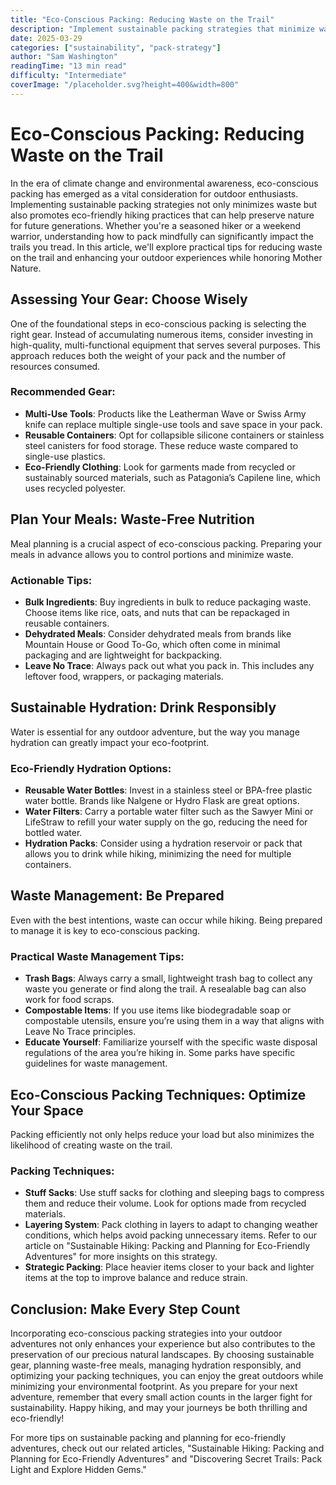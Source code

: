 ```yaml
---
title: "Eco-Conscious Packing: Reducing Waste on the Trail"
description: "Implement sustainable packing strategies that minimize waste and promote eco-friendly hiking practices."
date: 2025-03-29
categories: ["sustainability", "pack-strategy"]
author: "Sam Washington"
readingTime: "13 min read"
difficulty: "Intermediate"
coverImage: "/placeholder.svg?height=400&width=800"
---
```


# Eco-Conscious Packing: Reducing Waste on the Trail

In the era of climate change and environmental awareness, eco-conscious packing has emerged as a vital consideration for outdoor enthusiasts. Implementing sustainable packing strategies not only minimizes waste but also promotes eco-friendly hiking practices that can help preserve nature for future generations. Whether you're a seasoned hiker or a weekend warrior, understanding how to pack mindfully can significantly impact the trails you tread. In this article, we'll explore practical tips for reducing waste on the trail and enhancing your outdoor experiences while honoring Mother Nature.

## Assessing Your Gear: Choose Wisely

One of the foundational steps in eco-conscious packing is selecting the right gear. Instead of accumulating numerous items, consider investing in high-quality, multi-functional equipment that serves several purposes. This approach reduces both the weight of your pack and the number of resources consumed.

### Recommended Gear:

- **Multi-Use Tools**: Products like the Leatherman Wave or Swiss Army knife can replace multiple single-use tools and save space in your pack.
- **Reusable Containers**: Opt for collapsible silicone containers or stainless steel canisters for food storage. These reduce waste compared to single-use plastics.
- **Eco-Friendly Clothing**: Look for garments made from recycled or sustainably sourced materials, such as Patagonia’s Capilene line, which uses recycled polyester.

## Plan Your Meals: Waste-Free Nutrition

Meal planning is a crucial aspect of eco-conscious packing. Preparing your meals in advance allows you to control portions and minimize waste. 

### Actionable Tips:

- **Bulk Ingredients**: Buy ingredients in bulk to reduce packaging waste. Choose items like rice, oats, and nuts that can be repackaged in reusable containers.
- **Dehydrated Meals**: Consider dehydrated meals from brands like Mountain House or Good To-Go, which often come in minimal packaging and are lightweight for backpacking.
- **Leave No Trace**: Always pack out what you pack in. This includes any leftover food, wrappers, or packaging materials.

## Sustainable Hydration: Drink Responsibly 

Water is essential for any outdoor adventure, but the way you manage hydration can greatly impact your eco-footprint. 

### Eco-Friendly Hydration Options:

- **Reusable Water Bottles**: Invest in a stainless steel or BPA-free plastic water bottle. Brands like Nalgene or Hydro Flask are great options.
- **Water Filters**: Carry a portable water filter such as the Sawyer Mini or LifeStraw to refill your water supply on the go, reducing the need for bottled water.
- **Hydration Packs**: Consider using a hydration reservoir or pack that allows you to drink while hiking, minimizing the need for multiple containers.

## Waste Management: Be Prepared

Even with the best intentions, waste can occur while hiking. Being prepared to manage it is key to eco-conscious packing.

### Practical Waste Management Tips:

- **Trash Bags**: Always carry a small, lightweight trash bag to collect any waste you generate or find along the trail. A resealable bag can also work for food scraps.
- **Compostable Items**: If you use items like biodegradable soap or compostable utensils, ensure you’re using them in a way that aligns with Leave No Trace principles.
- **Educate Yourself**: Familiarize yourself with the specific waste disposal regulations of the area you’re hiking in. Some parks have specific guidelines for waste management.

## Eco-Conscious Packing Techniques: Optimize Your Space

Packing efficiently not only helps reduce your load but also minimizes the likelihood of creating waste on the trail. 

### Packing Techniques:

- **Stuff Sacks**: Use stuff sacks for clothing and sleeping bags to compress them and reduce their volume. Look for options made from recycled materials.
- **Layering System**: Pack clothing in layers to adapt to changing weather conditions, which helps avoid packing unnecessary items. Refer to our article on "Sustainable Hiking: Packing and Planning for Eco-Friendly Adventures" for more insights on this strategy.
- **Strategic Packing**: Place heavier items closer to your back and lighter items at the top to improve balance and reduce strain.

## Conclusion: Make Every Step Count

Incorporating eco-conscious packing strategies into your outdoor adventures not only enhances your experience but also contributes to the preservation of our precious natural landscapes. By choosing sustainable gear, planning waste-free meals, managing hydration responsibly, and optimizing your packing techniques, you can enjoy the great outdoors while minimizing your environmental footprint. As you prepare for your next adventure, remember that every small action counts in the larger fight for sustainability. Happy hiking, and may your journeys be both thrilling and eco-friendly! 

For more tips on sustainable packing and planning for eco-friendly adventures, check out our related articles, "Sustainable Hiking: Packing and Planning for Eco-Friendly Adventures" and "Discovering Secret Trails: Pack Light and Explore Hidden Gems."